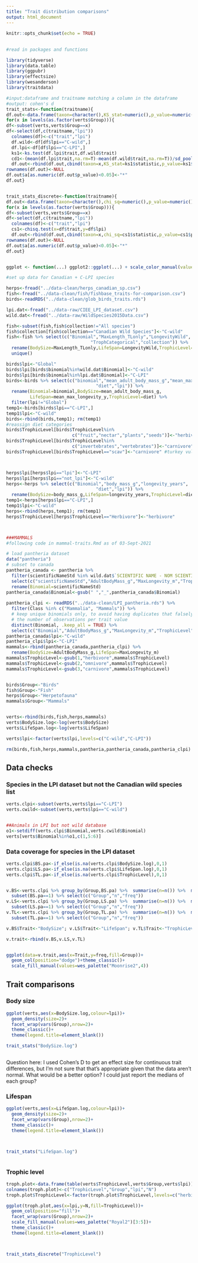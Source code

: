 ```yaml
---
title: "Trait distribution comparisons"
output: html_document
---
```


```r
knitr::opts_chunk$set(echo = TRUE)
```

##

```r

#read in packages and functions

library(tidyverse)
library(data.table)
library(ggpubr)
library(effectsize)
library(wesanderson)
library(traitdata)

#input:dataframe and traitname matching a column in the dataframe
#output: cohen's d
trait_stats<-function(traitname){
df.out<-data.frame(taxon=character(),KS_stat=numeric(),p_value=numeric(),Cohens_D=numeric(),a=character())
for(x in levels(as.factor(verts$Group))){
df<-subset(verts,verts$Group==x)
df<-select(df,c(traitname,"lpi"))
  colnames(df)<-c("trait","lpi")
  df.wild<-df[df$lpi=="C-wild",]
  df.lpi<-df[df$lpi=="C-LPI",]
  ks1<-ks.test(df.lpi$trait,df.wild$trait)
  cd1<-(mean(df.lpi$trait,na.rm=T)-mean(df.wild$trait,na.rm=T))/sd_pooled(trait~lpi,data=df)
  df.out<-rbind(df.out,cbind(taxon=x,KS_stat=ks1$statistic,p_value=ks1$p.value,Cohens_D=cd1,a=""))}
rownames(df.out)<-NULL
df.out$a[as.numeric(df.out$p_value)<0.05]<-"*"
df.out}


trait_stats_discrete<-function(traitname){
df.out<-data.frame(taxon=character(),chi_sq=numeric(),p_value=numeric(),a=character())
for(x in levels(as.factor(verts$Group))){
df<-subset(verts,verts$Group==x)
df<-select(df,c(traitname,"lpi"))
  colnames(df)<-c("trait","lpi")
  cs1<-chisq.test(x=df$trait,y=df$lpi)
  df.out<-rbind(df.out,cbind(taxon=x,chi_sq=cs1$statistic,p_value=cs1$p.value,a=""))}
rownames(df.out)<-NULL
df.out$a[as.numeric(df.out$p_value)<0.05]<-"*"
df.out}


ggplot <- function(...) ggplot2::ggplot(...) + scale_color_manual(values=c("gray40","coral3"))

```


```r

#set up data for Canadian + C-LPI species

herps<-fread("../data-clean/herps_canadian_sp.csv")
fish<-fread("../data-clean/fish/fishbase_traits-for-comparison.csv")
birds<-readRDS("../data-clean/glob_birds_traits.rds")

lpi.dat<-fread("../data-raw/CIEE_LPI_dataset.csv")
wild.dat<-fread("../data-raw/WildSpecies2015Data.csv")

fish<-subset(fish,fish$collection!="All species")
fish$collection[fish$collection=="Canadian Wild Species"]<-"C-wild"
fish<-fish %>% select(c("Binomial","MaxLength_TLonly","LongevityWild",
                                "TrophCategorical","collection")) %>%
  rename(BodySize=MaxLength_TLonly,LifeSpan=LongevityWild,TrophicLevel=TrophCategorical,lpi=collection) %>%
  unique()

birds$lpi<-"Global"
birds$lpi[birds$binomial%in%wild.dat$Binomial]<-"C-wild"
birds$lpi[birds$binomial%in%lpi.dat$Binomial]<-"C-LPI"
birds<-birds %>% select(c("binomial","mean_adult_body_mass_g","mean_max_longevity_y",
                                  "diet","lpi")) %>%
  rename(Binomial=binomial,BodySize=mean_adult_body_mass_g,
         LifeSpan=mean_max_longevity_y,TrophicLevel=diet) %>%
  filter(lpi!="Global")
temp1<-birds[birds$lpi=="C-LPI",]
temp1$lpi<-"C-wild"
birds<-rbind(birds,temp1); rm(temp1)
#reassign diet categories
birds$TrophicLevel[birds$TrophicLevel%in%
                         c("fruit","nectar","plants","seeds")]<-"herbivore"
birds$TrophicLevel[birds$TrophicLevel%in%
                         c("invertebrates","vertebrates")]<-"carnivore"
birds$TrophicLevel[birds$TrophicLevel=="scav"]<-"carnivore" #turkey vulture



herps$lpi[herps$lpi=="lpi"]<-"C-LPI"
herps$lpi[herps$lpi=="not_lpi"]<-"C-wild"
herps<-herps %>% select(c("Binomial","body_mass_g","longevity_years",
                                  "diet","lpi")) %>%
  rename(BodySize=body_mass_g,LifeSpan=longevity_years,TrophicLevel=diet)
temp1<-herps[herps$lpi=="C-LPI",]
temp1$lpi<-"C-wild"
herps<-rbind(herps,temp1); rm(temp1)
herps$TrophicLevel[herps$TrophicLevel=="Herbivore"]<-"herbivore"



###MAMMALS
#following code in mammal-traits.Rmd as of 03-Sept-2021

# load pantheria dataset
data("pantheria")
# subset to canada
pantheria_canada <- pantheria %>%
  filter(scientificNameStd %in% wild.dat$`SCIENTIFIC NAME - NOM SCIENTIFIQUE`) %>%
  select(c("scientificNameStd","AdultBodyMass_g","MaxLongevity_m","TrophicLevel")) %>%
  rename(Binomial=scientificNameStd)
pantheria_canada$Binomial<-gsub(" ","_",pantheria_canada$Binomial)
     
pantheria_clpi <- readRDS("../data-clean/LPI_pantheria.rds") %>%
  filter(Class %in% c("Mammalia", "Mammals")) %>%
  # keep unique binomials only, to avoid having duplicates that falsely inflate
  # the number of observations per trait value
  distinct(Binomial, .keep_all = TRUE) %>%
  select(c("Binomial","AdultBodyMass_g","MaxLongevity_m","TrophicLevel"))
pantheria_canada$lpi<-"C-wild"
pantheria_clpi$lpi<-"C-LPI"
mammals<-rbind(pantheria_canada,pantheria_clpi) %>%
  rename(BodySize=AdultBodyMass_g,LifeSpan=MaxLongevity_m)
mammals$TrophicLevel<-gsub(1,"herbivore",mammals$TrophicLevel)
mammals$TrophicLevel<-gsub(2,"omnivore",mammals$TrophicLevel)
mammals$TrophicLevel<-gsub(3,"carnivore",mammals$TrophicLevel)


birds$Group<-"Birds"
fish$Group<-"Fish"
herps$Group<-"Herpetofauna"
mammals$Group<-"Mammals"


verts<-rbind(birds,fish,herps,mammals)
verts$BodySize.log<-log(verts$BodySize)
verts$LifeSpan.log<-log(verts$LifeSpan)

verts$lpi<-factor(verts$lpi,levels=c("C-wild","C-LPI"))

rm(birds,fish,herps,mammals,pantheria,pantheria_canada,pantheria_clpi)

```

## Data checks

### Species in the LPI dataset but not the Canadian wild species list

```r

verts.clpi<-subset(verts,verts$lpi=="C-LPI")
verts.cwild<-subset(verts,verts$lpi=="C-wild")


##Animals in LPI but not wild database
o1<-setdiff(verts.clpi$Binomial,verts.cwild$Binomial)
verts[verts$Binomial%in%o1,c(1,5:6)]


```

### Data coverage for species in the LPI dataset

```r

verts.clpi$BS.pa<-if_else(is.na(verts.clpi$BodySize.log),0,1)
verts.clpi$LS.pa<-if_else(is.na(verts.clpi$LifeSpan.log),0,1)
verts.clpi$TL.pa<-if_else(is.na(verts.clpi$TrophicLevel),0,1)


v.BS<-verts.clpi %>% group_by(Group,BS.pa) %>%  summarise(n=n()) %>%  mutate(freq=n/sum(n)) %>% 
  subset(BS.pa==1) %>% select(c("Group","n","freq"))
v.LS<-verts.clpi %>% group_by(Group,LS.pa) %>%  summarise(n=n()) %>%  mutate(freq=n/sum(n)) %>% 
  subset(LS.pa==1) %>% select(c("Group","n","freq"))
v.TL<-verts.clpi %>% group_by(Group,TL.pa) %>%  summarise(n=n()) %>%  mutate(freq=n/sum(n)) %>% 
  subset(TL.pa==1) %>% select(c("Group","n","freq"))

v.BS$Trait<-"BodySize"; v.LS$Trait<-"LifeSpan"; v.TL$Trait<-"TrophicLevel"

v.trait<-rbind(v.BS,v.LS,v.TL)


ggplot(data=v.trait,aes(x=Trait,y=freq,fill=Group))+
  geom_col(position="dodge")+theme_classic()+
  scale_fill_manual(values=wes_palette("Moonrise2",4))


```

## Trait comparisons

### Body size

```r



ggplot(verts,aes(x=BodySize.log,colour=lpi))+
  geom_density(size=2)+
  facet_wrap(vars(Group),nrow=2)+
  theme_classic()+
  theme(legend.title=element_blank())

trait_stats("BodySize.log")



```

Question here: I used Cohen's D to get an effect size for continuous trait differences, but I'm not sure that that's 
appropriate given that the data aren't normal. What would be a better option? I could just report the medians of each
group?

### Lifespan

```r

ggplot(verts,aes(x=LifeSpan.log,colour=lpi))+
  geom_density(size=2)+
  facet_wrap(vars(Group),nrow=2)+
  theme_classic()+
  theme(legend.title=element_blank())



trait_stats("LifeSpan.log")



```

### Trophic level

```r

troph.plot<-data.frame(table(verts$TrophicLevel,verts$Group,verts$lpi))
colnames(troph.plot)<-c("TrophicLevel","Group","lpi","N")
troph.plot$TrophicLevel<-factor(troph.plot$TrophicLevel,levels=c("herbivore","omnivore","carnivore"))

ggplot(troph.plot,aes(x=lpi,y=N,fill=TrophicLevel))+
  geom_col(position="fill")+
  facet_wrap(vars(Group),nrow=2)+
  scale_fill_manual(values=wes_palette("Royal2")[3:5])+
  theme_classic()+
  theme(legend.title=element_blank())



trait_stats_discrete("TrophicLevel")

```

